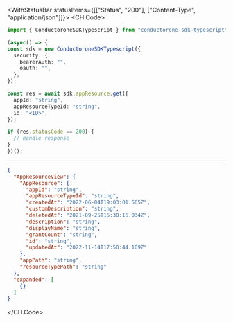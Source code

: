 

<WithStatusBar statusItems={[["Status", "200"], ["Content-Type", "application/json"]]}>
  <CH.Code>
  ```typescript Get.ts
  import { ConductoroneSDKTypescript } from "conductorone-sdk-typescript";

(async() => {
  const sdk = new ConductoroneSDKTypescript({
    security: {
      bearerAuth: "",
      oauth: "",
    },
  });

  const res = await sdk.appResource.get({
    appId: "string",
    appResourceTypeId: "string",
    id: "<ID>",
  });

  if (res.statusCode == 200) {
    // handle response
  }
})();
  ```
  ---

  ```json Example Response
  {
    "AppResourceView": {
      "AppResource": {
        "appId": "string",
        "appResourceTypeId": "string",
        "createdAt": "2022-06-04T19:03:01.565Z",
        "customDescription": "string",
        "deletedAt": "2021-09-25T15:30:16.034Z",
        "description": "string",
        "displayName": "string",
        "grantCount": "string",
        "id": "string",
        "updatedAt": "2022-11-14T17:50:44.109Z"
      },
      "appPath": "string",
      "resourceTypePath": "string"
    },
    "expanded": [
      {}
    ]
  }
  ```
  </CH.Code>
</WithStatusBar>
